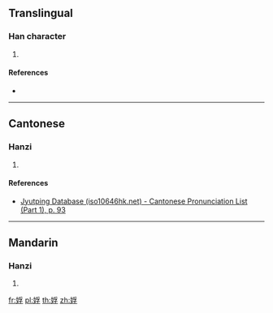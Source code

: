 {{character info/new}}
==Translingual==

===Han character===
{{Han char|rn=38|rad=女|as=07|sn=10|four=|canj=VBND|ids=⿰女孚}}

# {{defn|Han|sort=女07}}

====References====
* {{Han ref|kx=0262.040|dkj=06292|dj=0528.250|hdz=21052.170|uh=5A10|ud=23056}}

----

==Cantonese==

===Hanzi===
{{yue-hanzi|jyut=[[fu1]]|y=fu1}}

# {{defn|lang=yue|sort=女07}}

====References====
* [http://www.iso10646hk.net/jp/document/download.jsp Jyutping Database (iso10646hk.net) - Cantonese Pronunciation List (Part 1), p. 93]

----

==Mandarin==

===Hanzi===
{{cmn-hanzi|pin=[[fū]] ([[fu1]])|wg=<sup>u</sup>}}

# {{defn|lang=cmn|sort=女07}}

[[fr:娐]]
[[pl:娐]]
[[th:娐]]
[[zh:娐]]